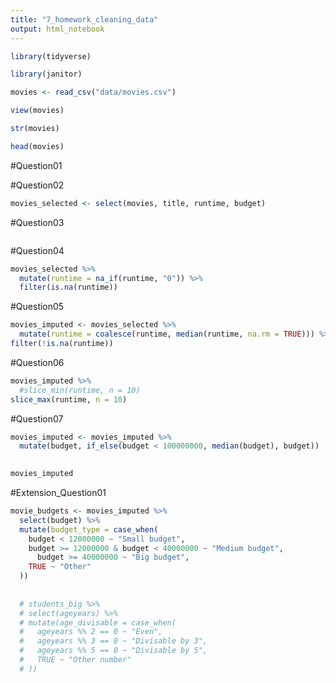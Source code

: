 ```yaml
---
title: "7_homework_cleaning_data"
output: html_notebook
---
```


```r
library(tidyverse)
```
```r
library(janitor)
```
```r
movies <- read_csv("data/movies.csv")
```
```r
view(movies)
```
```r
str(movies)
```
```r
head(movies)
```

#Question01

#Question02
```r
movies_selected <- select(movies, title, runtime, budget)
```

#Question03
```r

```

#Question04
```r
movies_selected %>% 
  mutate(runtime = na_if(runtime, "0")) %>% 
  filter(is.na(runtime))
```
#Question05
```r
movies_imputed <- movies_selected %>% 
  mutate(runtime = coalesce(runtime, median(runtime, na.rm = TRUE))) %>% 
filter(!is.na(runtime))

```

#Question06
```r
movies_imputed %>% 
  #slice_min(runtime, n = 10)
slice_max(runtime, n = 10)
```


#Question07
```r

movies_imputed <- movies_imputed %>% 
  mutate(budget, if_else(budget < 100000000, median(budget), budget))
  
```

```r
movies_imputed
```

#Extension_Question01

```r
movie_budgets <- movies_imputed %>% 
  select(budget) %>% 
  mutate(budget_type = case_when(
    budget < 12000000 ~ "Small budget",
    budget >= 12000000 & budget < 40000000 ~ "Medium budget", 
      budget >= 40000000 ~ "Big budget",
    TRUE ~ "Other"
  ))
  
  
  # students_big %>% 
  # select(ageyears) %>% 
  # mutate(age_divisable = case_when(
  #   ageyears %% 2 == 0 ~ "Even",
  #   ageyears %% 3 == 0 ~ "Divisable by 3",
  #   ageyears %% 5 == 0 ~ "Divisable by 5",
  #   TRUE ~ "Other number"
  # ))
```

